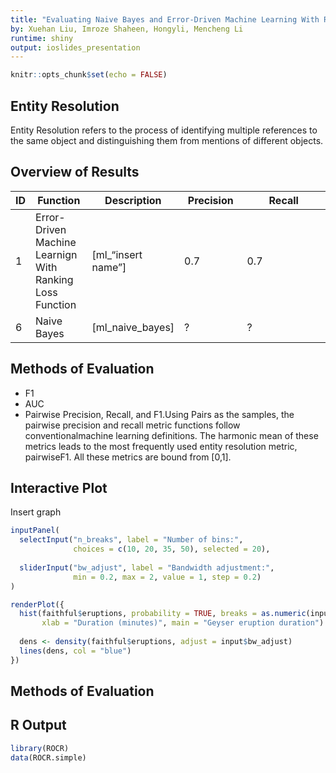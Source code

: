 ```yaml
---
title: "Evaluating Naive Bayes and Error-Driven Machine Learning With Ranking-Loss Function For Entity Resolution "
by: Xuehan Liu, Imroze Shaheen, Hongyli, Mencheng Li
runtime: shiny
output: ioslides_presentation
---
```




```r
knitr::opts_chunk$set(echo = FALSE)
```

## Entity Resolution

Entity Resolution refers to the process of identifying multiple references to the same object and distinguishing them from mentions of different objects.


## Overview of Results

ID | Function | Description | Precision  | Recall| F1  | AUC
---|---------|-------------|----------|-------------
1 | Error-Driven Machine Learnign With Ranking Loss Function | [ml_"insert name"] | 0.7 | 0.7| 0.7| 0.7
6 | Naive Bayes | [ml_naive_bayes] | ? | ?| ?| ?


## Methods of Evaluation

- F1  
- AUC
- Pairwise Precision, Recall, and F1.Using Pairs as the samples, the pairwise precision and recall metric functions follow conventionalmachine learning definitions. The harmonic mean of these metrics leads to the most frequently used entity resolution metric, pairwiseF1. All these metrics are bound from [0,1]. 





## Interactive Plot
Insert graph
```r
inputPanel(
  selectInput("n_breaks", label = "Number of bins:",
              choices = c(10, 20, 35, 50), selected = 20),
  
  sliderInput("bw_adjust", label = "Bandwidth adjustment:",
              min = 0.2, max = 2, value = 1, step = 0.2)
)

renderPlot({
  hist(faithful$eruptions, probability = TRUE, breaks = as.numeric(input$n_breaks),
       xlab = "Duration (minutes)", main = "Geyser eruption duration")
  
  dens <- density(faithful$eruptions, adjust = input$bw_adjust)
  lines(dens, col = "blue")
})
```

## Methods of Evaluation



## R Output

```r
library(ROCR)
data(ROCR.simple)
```


